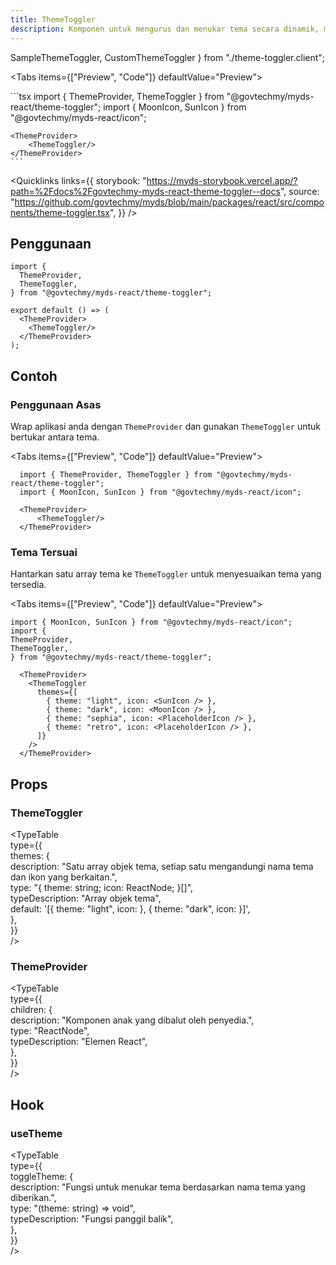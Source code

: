 ```yaml
---
title: ThemeToggler  
description: Komponen untuk mengurus dan menukar tema secara dinamik, menggunakan hook useTheme.  
---
```


  SampleThemeToggler,
  CustomThemeToggler
} from "./theme-toggler.client";

<Tabs items={["Preview", "Code"]} defaultValue="Preview">
  <Tab value="Preview">
    <div className="flex justify-center">
      <SampleThemeToggler/>
    </div>
  </Tab>
  <Tab value="Code">
    ```tsx
    import { ThemeProvider, ThemeToggler } from "@govtechmy/myds-react/theme-toggler";
    import { MoonIcon, SunIcon } from "@govtechmy/myds-react/icon";

    <ThemeProvider>
        <ThemeToggler/>
    </ThemeProvider>
    ```

  </Tab>
</Tabs>

<Quicklinks
  links={{
    storybook:
      "https://myds-storybook.vercel.app/?path=%2Fdocs%2Fgovtechmy-myds-react-theme-toggler--docs",
    source:
      "https://github.com/govtechmy/myds/blob/main/packages/react/src/components/theme-toggler.tsx",
  }}
/>

## Penggunaan

```tsx copy
import {
  ThemeProvider,
  ThemeToggler,
} from "@govtechmy/myds-react/theme-toggler";
```

```tsx copy
export default () => (
  <ThemeProvider>
    <ThemeToggler/>
  </ThemeProvider>
);
```

## Contoh

### Penggunaan Asas  

Wrap aplikasi anda dengan `ThemeProvider` dan gunakan `ThemeToggler` untuk bertukar antara tema.

<Tabs items={["Preview", "Code"]} defaultValue="Preview">
  <Tab value="Preview">
    <div className="flex justify-center">
        <SampleThemeToggler/>
    </div>
  </Tab>
  <Tab value="Code">
  ```tsx
    import { ThemeProvider, ThemeToggler } from "@govtechmy/myds-react/theme-toggler";
    import { MoonIcon, SunIcon } from "@govtechmy/myds-react/icon";

    <ThemeProvider>
        <ThemeToggler/>
    </ThemeProvider>
  ```
  </Tab>
</Tabs>

### Tema Tersuai  

Hantarkan satu array tema ke `ThemeToggler` untuk menyesuaikan tema yang tersedia.

<Tabs items={["Preview", "Code"]} defaultValue="Preview">
  <Tab value="Preview">
    <div className="flex justify-center">
     <CustomThemeToggler/>
    </div>
  </Tab>
  <Tab value="Code">
  ```tsx
 import { MoonIcon, SunIcon } from "@govtechmy/myds-react/icon";
 import {
  ThemeProvider,
  ThemeToggler,
 } from "@govtechmy/myds-react/theme-toggler";

    <ThemeProvider>
      <ThemeToggler
        themes={[
          { theme: "light", icon: <SunIcon /> },
          { theme: "dark", icon: <MoonIcon /> },
          { theme: "sephia", icon: <PlaceholderIcon /> },
          { theme: "retro", icon: <PlaceholderIcon /> },
        ]}
      />
    </ThemeProvider>
  ```
  </Tab>
</Tabs>

## Props  

### ThemeToggler  

<TypeTable  
  type={{  
    themes: {  
      description: "Satu array objek tema, setiap satu mengandungi nama tema dan ikon yang berkaitan.",  
      type: "{ theme: string; icon: ReactNode; }[]",  
      typeDescription: "Array objek tema",  
      default: '[{ theme: "light", icon: <SunIcon /> }, { theme: "dark", icon: <MoonIcon /> }]',  
    },  
  }}  
/>  

### ThemeProvider  

<TypeTable  
  type={{  
    children: {  
      description: "Komponen anak yang dibalut oleh penyedia.",  
      type: "ReactNode",  
      typeDescription: "Elemen React",  
    },  
  }}  
/>  

## Hook  

### useTheme  

<TypeTable  
  type={{  
    toggleTheme: {  
      description: "Fungsi untuk menukar tema berdasarkan nama tema yang diberikan.",  
      type: "(theme: string) => void",  
      typeDescription: "Fungsi panggil balik",  
    },  
  }}  
/>  